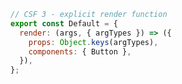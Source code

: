 ```js
// CSF 3 - explicit render function
export const Default = {
  render: (args, { argTypes }) => ({
    props: Object.keys(argTypes),
    components: { Button },
  }),
};
```
